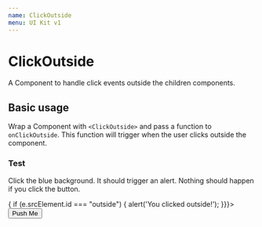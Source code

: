 ```yaml
---
name: ClickOutside
menu: UI Kit v1
---
```



# ClickOutside

A Component to handle click events outside the children components.

## Basic usage
Wrap a Component with `<ClickOutside>` and pass a function to `onClickOutside`. This function will trigger when the user
clicks outside the component.

### Test
Click the blue background. It should trigger an alert. Nothing should happen if you click the button.

<Playground>
  <div id="outside" style={{background: 'blue', padding: '10px'}}>
    <ClickOutside onClickOutside={e => {
      if (e.srcElement.id === "outside") {
        alert('You clicked outside!');
      }}}>
      <Button variant="filled">Push Me</Button>
    </ClickOutside>
  </div>
</Playground>
